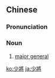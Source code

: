 {{also|少将}}
==Chinese==
{{zh-forms|s=少将}}

===Pronunciation===
{{zh-pron
|m=shàojiàng
|c=siu3 zoeng3
|mn=qz,xm:siàu-chiòng/tw:siáu-chiòng/zz:siàu-chiàng
|cat=n
}}

===Noun===
{{zh-noun}}

# {{lb|zh|military}} [[major general]]

[[ko:少將]]
[[ja:少將]]